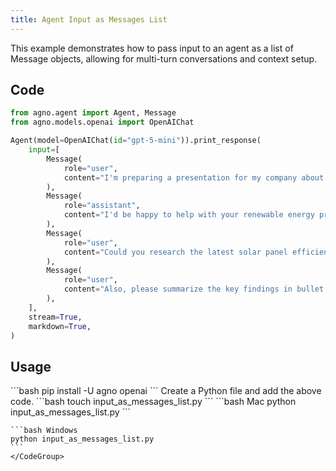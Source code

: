 ```yaml
---
title: Agent Input as Messages List
---
```


This example demonstrates how to pass input to an agent as a list of Message objects, allowing for multi-turn conversations and context setup.

## Code

```python cookbook/agents/input_and_output/input_as_messages_list.py
from agno.agent import Agent, Message
from agno.models.openai import OpenAIChat

Agent(model=OpenAIChat(id="gpt-5-mini")).print_response(
    input=[
        Message(
            role="user",
            content="I'm preparing a presentation for my company about renewable energy adoption.",
        ),
        Message(
            role="assistant",
            content="I'd be happy to help with your renewable energy presentation. What specific aspects would you like me to focus on?",
        ),
        Message(
            role="user",
            content="Could you research the latest solar panel efficiency improvements in 2024?",
        ),
        Message(
            role="user",
            content="Also, please summarize the key findings in bullet points for my slides.",
        ),
    ],
    stream=True,
    markdown=True,
)
```

## Usage

<Steps>
  <Snippet file="create-venv-step.mdx" />

  <Step title="Install libraries">
    ```bash
    pip install -U agno openai
    ```
  </Step>

  <Snippet file="export-openai-api.mdx" />

  <Step title="Create a Python file">
    Create a Python file and add the above code.
    ```bash
    touch input_as_messages_list.py
    ```
  </Step>

  <Step title="Run Agent">
    <CodeGroup>
    ```bash Mac
    python input_as_messages_list.py
    ```
    
    ```bash Windows  
    python input_as_messages_list.py
    ```
    </CodeGroup>
  </Step>

  <Snippet file="find-all-cookbooks.mdx" />
</Steps>